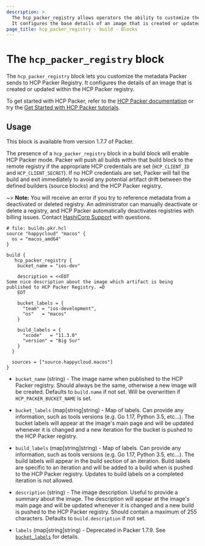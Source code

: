 ```yaml
---
description: >
  The hcp_packer_registry allows operators the ability to customize the metadata sent to HCP Packer Registry.
  It configures the base details of an image that is created or updated within HCP Packer.
page_title: hcp_packer_registry - build - Blocks
---
```


# The `hcp_packer_registry` block

The `hcp_packer_registry` block lets you customize the metadata Packer sends to HCP Packer Registry. It configures the details of an image that is created or updated within the HCP Packer registry.

To get started with HCP Packer, refer to the [HCP Packer documentation](/hcp/docs/packer) or try the [Get Started with HCP Packer tutorials](/packer/tutorials/hcp-get-started).

## Usage

This block is available from version 1.7.7 of Packer.

The presence of a `hcp_packer_registry` block in a build block will enable HCP
Packer mode. Packer will push all builds within that build block to the remote
registry if the appropriate HCP credentials are set (`HCP_CLIENT_ID` and
`HCP_CLIENT_SECRET`). If no HCP credentials are set, Packer will fail the build
and exit immediately to avoid any potential artifact drift between the defined
builders (source blocks) and the HCP Packer registry.

~> **Note:** You will receive an error if you try to reference metadata from a deactivated or deleted registry. An administrator can manually deactivate or delete a registry, and HCP Packer automatically deactivates registries with billing issues. Contact [HashiCorp Support](https://support.hashicorp.com/) with questions.

```hcl
# file: builds.pkr.hcl
source "happycloud" "macos" {
  os = "macos_amd64"
}

build {
   hcp_packer_registry {
    bucket_name = "ios-dev"

    description = <<EOT
Some nice description about the image which artifact is being published to HCP Packer Registry. =D
    EOT

    bucket_labels = {
      "team" = "ios-development",
      "os"   = "macos"
    }

    build_labels = {
      "xcode"   = "11.3.0"
      "version" = "Big Sur"
    }
  }

  sources = ["source.happycloud.macos"]
}
```

- `bucket_name` (string) - The image name when published to the HCP Packer
  registry. Should always be the same, otherwise a new image will be created.
  Defaults to `build.name` if not set. Will be overwritten if
  `HCP_PACKER_BUCKET_NAME` is set.

- `bucket_labels` (map[string]string) - Map of labels. Can provide any information,
  such as tools versions (e.g. Go 1.17, Python 3.5, etc...). The bucket labels will
  appear at the image's main page and will be updated whenever it is changed
  and a new iteration for the bucket is pushed to the HCP Packer registry.

- `build_labels` (map[string]string) - Map of labels. Can provide any information,
  such as tools versions (e.g. Go 1.17, Python 3.5, etc...). The build labels will
  appear in the build section of an iteration. Build labels are specific to an iteration
  and will be added to a build when is pushed to the HCP Packer registry.
  Updates to build labels on a completed iteration is not allowed.

- `description` (string) - The image description. Useful to provide a summary
  about the image. The description will appear at the image's main page and
  will be updated whenever it is changed and a new build is pushed to the HCP
  Packer registry. Should contain a maximum of 255 characters. Defaults to
  `build.description` if not set.

- `labels` (map[string]string) - Deprecated in Packer 1.7.9. See [`bucket_labels`](#bucket_labels) for details.

